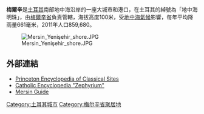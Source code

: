 
{{Infobox settlement
 |name                         = 梅爾辛
 |settlement_type              = [[土耳其都會市|都會市]]
 |pushpin_map=Turkey
 |pushpin_map_caption          = 梅爾辛在[[土耳其|土耳其]]的位置
 |subdivision_type1            = [[世界地理索引|國家]]
 |subdivision_name1            = {{TUR}}
 |subdivision_type2            = 地區
 |subdivision_name2            = [[地中海地區_(土耳其)|地中海地區]]
 |subdivision_type3            = [[土耳其行政區劃|省]]
 |subdivision_name3            = [[梅爾辛省|梅爾辛省]]
 |area_total_km2               = 1,772
 |population_total             = 859,680
}}

'''梅爾辛'''是[[土耳其|土耳其]]南部地中海沿岸的一座大城市和港口，在土耳其的綽號為「地中海明珠」，由[[梅爾辛省|梅爾辛省]]負責管轄，海拔高度100米，受[[地中海氣候|地中海氣候]]影響，每年平均降雨量661毫米，2011年人口859,680。

[[File:Mersin_Yenişehir_shore.JPG|thumb]]

==外部連結==
* [http://www.perseus.tufts.edu/cgi-bin/ptext?doc=Perseus%3atext%3a1999%2e04%2e0006&query=id%3dzephyrion#id,zephyrion Princeton Encyclopedia of Classical Sites]
* [http://www.newadvent.org/cathen/15757a.htm Catholic Encyclopedia "Zephyrium"] {{Wayback|url=http://www.newadvent.org/cathen/15757a.htm |date=20120701004252 }}
* [https://web.archive.org/web/20140104041557/http://mersinguide.com/ Mersin Guide]

{{Turkey-geo-stub}}
[[Category:土耳其城市|Category:土耳其城市]]
[[Category:梅尔辛省聚居地|Category:梅尔辛省聚居地]]